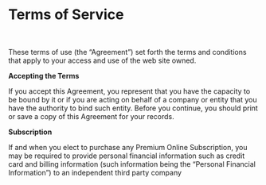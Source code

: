 # Terms of Service

<br />

These terms of use (the “Agreement”) set forth the terms and conditions that apply to your access and use of the web site owned.

**Accepting the Terms**

If you accept this Agreement, you represent that you have the capacity to be bound by it or if you are acting on behalf of a company or entity that you have the authority to bind such entity. Before you continue, you should print or save a copy of this Agreement for your records.

**Subscription**

If and when you elect to purchase any Premium Online Subscription, you may be required to provide personal financial information such as credit card and billing information (such information being the “Personal Financial Information”) to an independent third party company
